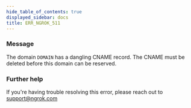 ```yaml
---
hide_table_of_contents: true
displayed_sidebar: docs
title: ERR_NGROK_511
---
```




### Message

The domain `DOMAIN` has a dangling CNAME record. The CNAME must be deleted before this domain can be reserved.

<ErrorDetails error="err_ngrok_511" />

### Further help

If you're having trouble resolving this error, please reach out to [support@ngrok.com](mailto:support@ngrok.com?subject=Help%20with%20ERR_NGROK_511)
